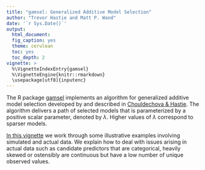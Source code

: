 ```yaml
---
title: "gamsel: Generalized Additive Model Selection"
author: "Trevor Hastie and Matt P. Wand"
date: '`r Sys.Date()`'
output:
  html_document:
  fig_caption: yes
  theme: cerulean
  toc: yes
  toc_depth: 2
vignette: >
  %\VignetteIndexEntry{gamsel}
  %\VignetteEngine{knitr::rmarkdown}
  \usepackage[utf8]{inputenc}
---
```


The R package [gamsel](https://cran.r-project.org/package=gamsel)
implements an algorithm for generalized additive model selection
developed by and described in [Chouldechova &
Hastie](https://doi.org/10.48550/arXiv.1506.03850). The algorithm
delivers a path of selected models that is parameterized by a positive
scalar parameter, denoted by $\lambda$. Higher values of $\lambda$
correspond to sparser models.

[In this vignette](https://hastie.su.domains/swData/gamsel/gamselVignette.pdf) we
work through some illustrative examples involving simulated and actual
data. We explain how to deal with issues arising in actual data such
as candidate predictors that are categorical, heavily skewed or
ostensibly are continuous but have a low number of unique observed
values.
